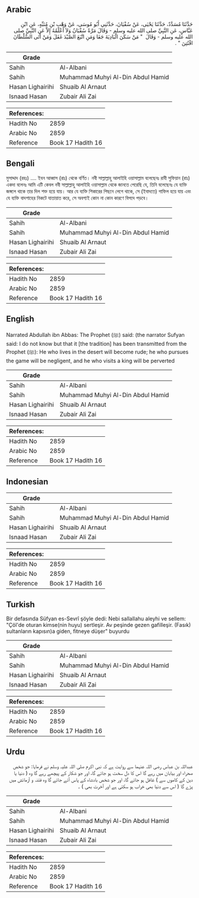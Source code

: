 ## Arabic


<div dir="rtl" lang="ar" style={{fontSize:'larger',backgroundColor:'#f8f9fa',padding:20}}>
حَدَّثَنَا مُسَدَّدٌ، حَدَّثَنَا يَحْيَى، عَنْ سُفْيَانَ، حَدَّثَنِي أَبُو مُوسَى، عَنْ وَهْبِ بْنِ مُنَبِّهٍ، عَنِ ابْنِ عَبَّاسٍ، عَنِ النَّبِيِّ صلى الله عليه وسلم - وَقَالَ مَرَّةً سُفْيَانُ وَلاَ أَعْلَمُهُ إِلاَّ عَنِ النَّبِيِّ صلى الله عليه وسلم - وَقَالَ ‏ "‏ مَنْ سَكَنَ الْبَادِيَةَ جَفَا وَمَنِ اتَّبَعَ الصَّيْدَ غَفَلَ وَمَنْ أَتَى السُّلْطَانَ افْتُتِنَ ‏"‏ ‏.‏
</div>
<div style={{backgroundColor:'#f8f9fa',padding:20, marginBottom: 10}}><table> <thead> <tr> <th>Grade</th> <th></th> </tr> </thead> <tbody> <tr><td>Sahih</td><td>Al-Albani</td></tr><tr><td>Sahih</td><td>Muhammad Muhyi Al-Din Abdul Hamid</td></tr><tr><td>Hasan Lighairihi</td><td>Shuaib Al Arnaut</td></tr><tr><td>Isnaad Hasan</td><td>Zubair Ali Zai</td></tr></tbody></table><table> <thead> <tr> <th>References:</th> <th></th> </tr> </thead> <tbody><tr><td>Hadith No</td><td>2859</td></tr><tr><td>Arabic No</td><td>2859</td></tr><tr><td>Reference</td><td>Book 17 Hadith 16</td></tr></tbody></table></div>

## Bengali


<div dir="ltr" lang="bn" style={{fontSize:'larger',backgroundColor:'#f8f9fa',padding:20}}>
মুসাদ্দাদ (রহঃ) .... ইবন আব্বাস (রাঃ) থেকে বর্ণিত। নবী সাল্লাল্লাহু আলাইহি ওয়াসাল্লাম বলেছেনঃ রাবী সুফিয়ান (রাঃ) একদা বলেনঃ আমি এটি কেবল নবী সাল্লাল্লাহু আলাইহি ওয়াসাল্লাম থেকে জানতে পেরেছি যে, তিনি বলেছেনঃ যে ব্যক্তি জঙ্গলে থাকে তার দিল শক্ত হয়ে যায়। আর যে ব্যক্তি শিকারের পিছনে লেগে থাকে, সে (ইবাদতে) গাফিল হয়ে যায় এবং যে ব্যক্তি বাদশাহের নিকটে যাতায়াত করে, সে অবশ্যই কোন না কোন কারণে বিপদে পড়বে।
</div>
<div style={{backgroundColor:'#f8f9fa',padding:20, marginBottom: 10}}><table> <thead> <tr> <th>Grade</th> <th></th> </tr> </thead> <tbody> <tr><td>Sahih</td><td>Al-Albani</td></tr><tr><td>Sahih</td><td>Muhammad Muhyi Al-Din Abdul Hamid</td></tr><tr><td>Hasan Lighairihi</td><td>Shuaib Al Arnaut</td></tr><tr><td>Isnaad Hasan</td><td>Zubair Ali Zai</td></tr></tbody></table><table> <thead> <tr> <th>References:</th> <th></th> </tr> </thead> <tbody><tr><td>Hadith No</td><td>2859</td></tr><tr><td>Arabic No</td><td>2859</td></tr><tr><td>Reference</td><td>Book 17 Hadith 16</td></tr></tbody></table></div>

## English


<div dir="ltr" lang="en" style={{fontSize:'larger',backgroundColor:'#f8f9fa',padding:20}}>
Narrated Abdullah ibn Abbas: The Prophet (ﷺ) said: (the narrator Sufyan said: I do not know but that it [the tradition] has been transmitted from the Prophet (ﷺ): He who lives in the desert will become rude; he who pursues the game will be negligent, and he who visits a king will be perverted
</div>
<div style={{backgroundColor:'#f8f9fa',padding:20, marginBottom: 10}}><table> <thead> <tr> <th>Grade</th> <th></th> </tr> </thead> <tbody> <tr><td>Sahih</td><td>Al-Albani</td></tr><tr><td>Sahih</td><td>Muhammad Muhyi Al-Din Abdul Hamid</td></tr><tr><td>Hasan Lighairihi</td><td>Shuaib Al Arnaut</td></tr><tr><td>Isnaad Hasan</td><td>Zubair Ali Zai</td></tr></tbody></table><table> <thead> <tr> <th>References:</th> <th></th> </tr> </thead> <tbody><tr><td>Hadith No</td><td>2859</td></tr><tr><td>Arabic No</td><td>2859</td></tr><tr><td>Reference</td><td>Book 17 Hadith 16</td></tr></tbody></table></div>

## Indonesian


<div dir="ltr" lang="id" style={{fontSize:'larger',backgroundColor:'#f8f9fa',padding:20}}>

</div>
<div style={{backgroundColor:'#f8f9fa',padding:20, marginBottom: 10}}><table> <thead> <tr> <th>Grade</th> <th></th> </tr> </thead> <tbody> <tr><td>Sahih</td><td>Al-Albani</td></tr><tr><td>Sahih</td><td>Muhammad Muhyi Al-Din Abdul Hamid</td></tr><tr><td>Hasan Lighairihi</td><td>Shuaib Al Arnaut</td></tr><tr><td>Isnaad Hasan</td><td>Zubair Ali Zai</td></tr></tbody></table><table> <thead> <tr> <th>References:</th> <th></th> </tr> </thead> <tbody><tr><td>Hadith No</td><td>2859</td></tr><tr><td>Arabic No</td><td>2859</td></tr><tr><td>Reference</td><td>Book 17 Hadith 16</td></tr></tbody></table></div>

## Turkish


<div dir="ltr" lang="tr" style={{fontSize:'larger',backgroundColor:'#f8f9fa',padding:20}}>
Bir defasında Süfyan es-Sevrî şöyle dedi: Nebi sallallahu aleyhi ve sellem: "Çöl'de oturan kimse(nin huyu) sertleşir. Av peşinde gezen gafilleşir. (Fasık) sultanların kapısın)a giden, fitneye düşer" buyurdu
</div>
<div style={{backgroundColor:'#f8f9fa',padding:20, marginBottom: 10}}><table> <thead> <tr> <th>Grade</th> <th></th> </tr> </thead> <tbody> <tr><td>Sahih</td><td>Al-Albani</td></tr><tr><td>Sahih</td><td>Muhammad Muhyi Al-Din Abdul Hamid</td></tr><tr><td>Hasan Lighairihi</td><td>Shuaib Al Arnaut</td></tr><tr><td>Isnaad Hasan</td><td>Zubair Ali Zai</td></tr></tbody></table><table> <thead> <tr> <th>References:</th> <th></th> </tr> </thead> <tbody><tr><td>Hadith No</td><td>2859</td></tr><tr><td>Arabic No</td><td>2859</td></tr><tr><td>Reference</td><td>Book 17 Hadith 16</td></tr></tbody></table></div>

## Urdu


<div dir="rtl" lang="ur" style={{fontSize:'larger',backgroundColor:'#f8f9fa',padding:20}}>
عبداللہ بن عباس رضی اللہ عنہما سے روایت ہے کہ نبی اکرم صلی اللہ علیہ وسلم نے فرمایا: جو شخص صحراء اور بیابان میں رہے گا اس کا دل سخت ہو جائے گا، اور جو شکار کے پیچھے رہے گا وہ ( دنیا یا دین کے کاموں سے ) غافل ہو جائے گا، اور جو شخص بادشاہ کے پاس آئے جائے گا وہ فتنہ و آزمائش میں پڑے گا ( اس سے دنیا بھی خراب ہو سکتی ہے اور آخرت بھی ) ۔
</div>
<div style={{backgroundColor:'#f8f9fa',padding:20, marginBottom: 10}}><table> <thead> <tr> <th>Grade</th> <th></th> </tr> </thead> <tbody> <tr><td>Sahih</td><td>Al-Albani</td></tr><tr><td>Sahih</td><td>Muhammad Muhyi Al-Din Abdul Hamid</td></tr><tr><td>Hasan Lighairihi</td><td>Shuaib Al Arnaut</td></tr><tr><td>Isnaad Hasan</td><td>Zubair Ali Zai</td></tr></tbody></table><table> <thead> <tr> <th>References:</th> <th></th> </tr> </thead> <tbody><tr><td>Hadith No</td><td>2859</td></tr><tr><td>Arabic No</td><td>2859</td></tr><tr><td>Reference</td><td>Book 17 Hadith 16</td></tr></tbody></table></div>